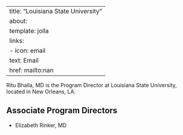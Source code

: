 
---
title: "Louisiana State University"
about:
  template: jolla
  links:
    - icon: email
      text: Email
      href: mailto:nan
---

Ritu Bhalla, MD is the Program Director at Louisiana State University, located in New Orleans, LA. 

## Associate Program Directors

- Elizabeth Rinker, MD
